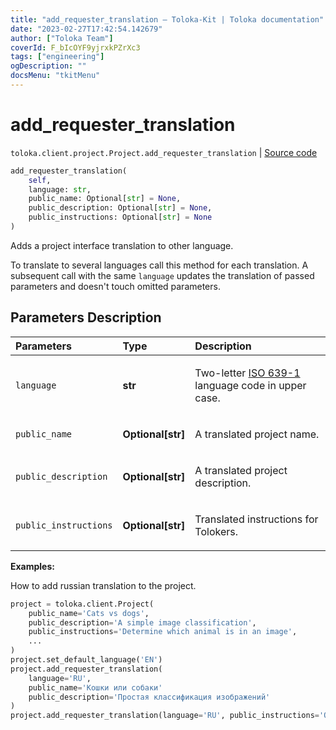 ```yaml
---
title: "add_requester_translation — Toloka-Kit | Toloka documentation"
date: "2023-02-27T17:42:54.142679"
author: ["Toloka Team"]
coverId: F_bIcOYF9yjrxkPZrXc3
tags: ["engineering"]
ogDescription: ""
docsMenu: "tkitMenu"
---
```


# add_requester_translation
`toloka.client.project.Project.add_requester_translation` | [Source code](https://github.com/Toloka/toloka-kit/blob/v1.1.4/src/client/project/__init__.py#L207)

```python
add_requester_translation(
    self,
    language: str,
    public_name: Optional[str] = None,
    public_description: Optional[str] = None,
    public_instructions: Optional[str] = None
)
```

Adds a project interface translation to other language.

To translate to several languages call this method for each translation.
A subsequent call with the same `language` updates the translation of passed parameters and doesn't touch omitted parameters.

## Parameters Description

| Parameters | Type | Description |
| :----------| :----| :-----------|
`language`|**str**|<p>Two-letter [ISO 639-1](https://en.wikipedia.org/wiki/List_of_ISO_639-1_codes) language code in upper case.</p>
`public_name`|**Optional\[str\]**|<p>A translated project name.</p>
`public_description`|**Optional\[str\]**|<p>A translated project description.</p>
`public_instructions`|**Optional\[str\]**|<p>Translated instructions for Tolokers.</p>

**Examples:**

How to add russian translation to the project.

```python
project = toloka.client.Project(
    public_name='Cats vs dogs',
    public_description='A simple image classification',
    public_instructions='Determine which animal is in an image',
    ...
)
project.set_default_language('EN')
project.add_requester_translation(
    language='RU',
    public_name='Кошки или собаки'
    public_description='Простая классификация изображений'
)
project.add_requester_translation(language='RU', public_instructions='Определите, какое животное изображено')
```